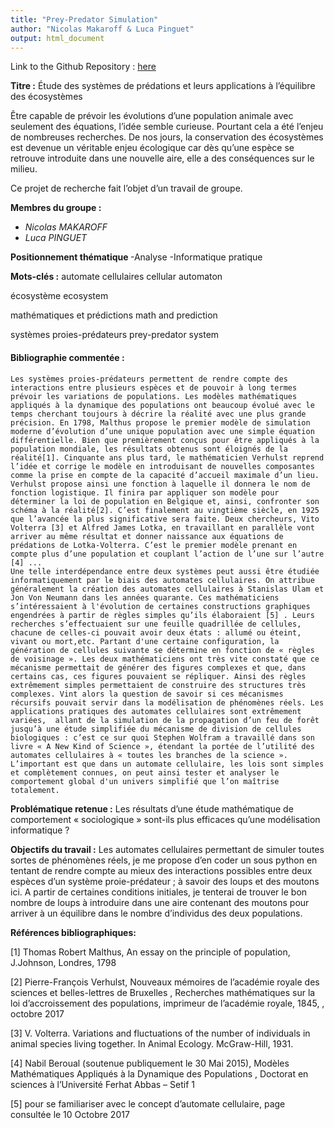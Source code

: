 ```yaml
---
title: "Prey-Predator Simulation"
author: "Nicolas Makaroff & Luca Pinguet"
output: html_document
---
```


Link to the Github Repository : [here](https://github.com/NicolasMakaroff/wolf_sheep_simulation)

__Titre :__ Étude des systèmes de prédations et leurs applications à l’équilibre des écosystèmes


Être capable de prévoir les évolutions d’une population animale avec seulement des équations, l’idée semble curieuse. Pourtant cela a été l’enjeu de nombreuses recherches. De nos jours, la conservation des écosystèmes est devenue un véritable enjeu écologique car dès qu’une espèce se retrouve introduite dans une nouvelle aire, elle a des conséquences sur le milieu.

 Ce projet de recherche fait l’objet d’un travail de groupe.
 
__Membres du groupe :__

- _Nicolas MAKAROFF_
- _Luca PINGUET_

__Positionnement thématique __
-Analyse
-Informatique pratique

__Mots-clés :__
automate cellulaires 			cellular automaton

écosystème	                    	ecosystem

mathématiques et prédictions	 math and prediction
 
systèmes proies-prédateurs		 prey-predator system


#### Bibliographie commentée :

 	Les systèmes proies-prédateurs permettent de rendre compte des interactions entre plusieurs espèces et de pouvoir à long termes prévoir les variations de populations. Les modèles mathématiques appliqués à la dynamique des populations ont beaucoup évolué avec le temps cherchant toujours à décrire la réalité avec une plus grande précision. En 1798, Malthus propose le premier modèle de simulation moderne d’évolution d’une unique population avec une simple équation différentielle. Bien que premièrement conçus pour être appliqués à la population mondiale, les résultats obtenus sont éloignés de la réalité[1]. Cinquante ans plus tard, le mathématicien Verhulst reprend l’idée et corrige le modèle en introduisant de nouvelles composantes comme la prise en compte de la capacité d’accueil maximale d’un lieu. Verhulst propose ainsi une fonction à laquelle il donnera le nom de fonction logistique. Il finira par appliquer son modèle pour déterminer la loi de population en Belgique et, ainsi, confronter son schéma à la réalité[2]. C’est finalement au vingtième siècle, en 1925 que l’avancée la plus significative sera faite. Deux chercheurs, Vito Volterra [3] et Alfred James Lotka, en travaillant en parallèle vont arriver au même résultat et donner naissance aux équations de prédations de Lotka-Volterra. C’est le premier modèle prenant en compte plus d’une population et couplant l’action de l’une sur l’autre [4] ...
	Une telle interdépendance entre deux systèmes peut aussi être étudiée informatiquement par le biais des automates cellulaires. On attribue généralement la création des automates cellulaires à Stanislas Ulam et Jon Von Neumann dans les années quarante. Ces mathématiciens s’intéressaient à l'évolution de certaines constructions graphiques engendrées à partir de règles simples qu’ils élaboraient [5] . Leurs recherches s’effectuaient sur une feuille quadrillée de cellules, chacune de celles-ci pouvait avoir deux états : allumé ou éteint, vivant ou mort,etc. Partant d'une certaine configuration, la génération de cellules suivante se détermine en fonction de « règles de voisinage ». Les deux mathématiciens ont très vite constaté que ce mécanisme permettait de générer des figures complexes et que, dans certains cas, ces figures pouvaient se répliquer. Ainsi des règles extrêmement simples permettaient de construire des structures très complexes. Vint alors la question de savoir si ces mécanismes récursifs pouvait servir dans la modélisation de phénomènes réels. Les applications pratiques des automates cellulaires sont extrêmement variées,  allant de la simulation de la propagation d’un feu de forêt jusqu’à une étude simplifiée du mécanisme de division de cellules biologiques : c’est ce sur quoi Stephen Wolfram a travaillé dans son livre « A New Kind of Science », étendant la portée de l’utilité des automates cellulaires à « toutes les branches de la science ». L’important est que dans un automate cellulaire, les lois sont simples et complètement connues, on peut ainsi tester et analyser le comportement global d'un univers simplifié que l’on maîtrise totalement.

__Problématique retenue :__ Les résultats d’une étude mathématique de comportement « sociologique » sont-ils plus efficaces qu’une modélisation informatique ?

__Objectifs du travail :__ Les automates cellulaires permettant de simuler toutes sortes de phénomènes réels, je me propose d’en coder un sous python en tentant de rendre compte au mieux des interactions possibles entre deux espèces d’un système proie-prédateur ; à savoir des loups et des moutons ici. A partir de certaines conditions initiales, je tenterai de trouver le bon nombre de loups à introduire dans une aire contenant des moutons pour arriver à un équilibre dans le nombre d’individus des deux populations.

__Références bibliographiques:__

[1] Thomas Robert Malthus, An essay on the principle of population, J.Johnson, Londres, 1798

[2]  Pierre-François Verhulst, Nouveaux mémoires de l’académie royale des sciences et belles-lettres de Bruxelles , Recherches mathématiques sur la loi d’accroissement des populations, imprimeur de l’académie royale, 1845, [](https://gdz.sub.uni-goethigen.de/), octobre 2017

[3] V. Volterra. Variations and fluctuations of the number of individuals in animal species living together. In Animal Ecology. McGraw-Hill, 1931.

[4] Nabil Beroual (soutenue publiquement le 30 Mai 2015), Modèles Mathématiques Appliqués à la Dynamique des Populations , Doctorat en sciences à l'Université Ferhat Abbas – Setif 1

 [5] [](http://natureofcode.com/book/chapter-7-cellular-automata/) pour se familiariser avec le concept d’automate cellulaire, page consultée le 10 Octobre 2017

